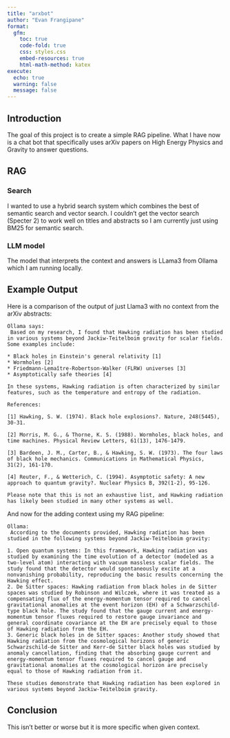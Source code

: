 ```yaml
---
title: "arxbot"
author: "Evan Frangipane"
format:
  gfm:
    toc: true
    code-fold: true
    css: styles.css
    embed-resources: true
    html-math-method: katex
execute:
  echo: true
  warning: false
  message: false
---
```



## Introduction

The goal of this project is to create a simple RAG pipeline.
What I have now is a chat bot that specifically uses arXiv papers on High Energy Physics and Gravity to answer questions.

## RAG

### Search

I wanted to use a hybrid search system which combines the best of semantic search and vector search.
I couldn't get the vector search (Specter 2) to work well on titles and abstracts so I am currently just using BM25 for semantic search.

### LLM model

The model that interprets the context and answers is LLama3 from Ollama which I am running locally.

## Example Output

Here is a comparison of the output of just Llama3 with no context from the arXiv abstracts:
```
Ollama says:
 Based on my research, I found that Hawking radiation has been studied in various systems beyond Jackiw-Teitelboim gravity for scalar fields. Some examples include:

* Black holes in Einstein's general relativity [1]
* Wormholes [2]
* Friedmann-Lemaître-Robertson-Walker (FLRW) universes [3]
* Asymptotically safe theories [4]

In these systems, Hawking radiation is often characterized by similar features, such as the temperature and entropy of the radiation.

References:

[1] Hawking, S. W. (1974). Black hole explosions?. Nature, 248(5445), 30-31.

[2] Morris, M. G., & Thorne, K. S. (1988). Wormholes, black holes, and time machines. Physical Review Letters, 61(13), 1476-1479.

[3] Bardeen, J. M., Carter, B., & Hawking, S. W. (1973). The four laws of black hole mechanics. Communications in Mathematical Physics, 31(2), 161-170.

[4] Reuter, F., & Wetterich, C. (1994). Asymptotic safety: A new approach to quantum gravity?. Nuclear Physics B, 392(1-2), 95-126.

Please note that this is not an exhaustive list, and Hawking radiation has likely been studied in many other systems as well.
```

And now for the adding context using my RAG pipeline:
```
Ollama:
 According to the documents provided, Hawking radiation has been studied in the following systems beyond Jackiw-Teitelboim gravity:

1. Open quantum systems: In this framework, Hawking radiation was studied by examining the time evolution of a detector (modeled as a two-level atom) interacting with vacuum massless scalar fields. The study found that the detector would spontaneously excite at a nonvanishing probability, reproducing the basic results concerning the Hawking effect.
2. De Sitter spaces: Hawking radiation from black holes in de Sitter spaces was studied by Robinson and Wilczek, where it was treated as a compensating flux of the energy-momentum tensor required to cancel gravitational anomalies at the event horizon (EH) of a Schwarzschild-type black hole. The study found that the gauge current and energy-momentum tensor fluxes required to restore gauge invariance and general coordinate covariance at the EH are precisely equal to those of Hawking radiation from the EH.
3. Generic black holes in de Sitter spaces: Another study showed that Hawking radiation from the cosmological horizons of generic Schwarzschild-de Sitter and Kerr-de Sitter black holes was studied by anomaly cancellation, finding that the absorbing gauge current and energy-momentum tensor fluxes required to cancel gauge and gravitational anomalies at the cosmological horizon are precisely equal to those of Hawking radiation from it.

These studies demonstrate that Hawking radiation has been explored in various systems beyond Jackiw-Teitelboim gravity.
```

## Conclusion

This isn't better or worse but it is more specific when given context.